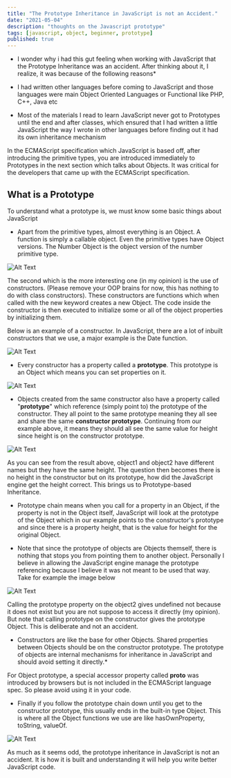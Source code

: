 ```yaml
---
title: "The Prototype Inheritance in JavaScript is not an Accident."
date: "2021-05-04"
description: "thoughts on the Javascript prototype"
tags: [javascript, object, beginner, prototype]
published: true
---
```


* I wonder why i had this gut feeling when working with JavaScript that  the Prototype Inheritance was an accident. After thinking about it, I realize, it was because of the following reasons*

* I had written other languages before coming to JavaScript and those languages were main Object Oriented Languages or Functional like PHP, C++,  Java etc
* Most of the materials  I read to learn JavaScript never got to Prototypes until the end and after classes, which ensured that I had written a little JavaScript the way I wrote in other languages before finding out it had its own inheritance mechanism

In the ECMAScript specification which JavaScript is based off, after  introducing  the primitive types, you are introduced immediately to Prototypes in the next section which talks about Objects. It was critical for the developers that came up with the ECMAScript specification.

## What is a Prototype

To understand what a prototype is, we must know some basic things about JavaScript

* Apart from the primitive types, almost everything is an Object. A function is simply a callable object. Even the primitive types have Object versions. The Number Object is the object version of the number primitive type.

![Alt Text](https://dev-to-uploads.s3.amazonaws.com/uploads/articles/jdz7dawbmwxo1w2cjvl0.png)

The  second which is the more interesting one (in my opinion) is the use of constructors. (Please remove your OOP brains for now, this has nothing to do with class constructors). These constructors are functions which when called with the new keyword creates a new Object. The code inside the constructor is then executed to initialize some or all of the object properties by initializing them.

Below is an example of a constructor. In JavaScript, there are a lot of inbuilt constructors that we use, a major example is the Date function.

![Alt Text](https://dev-to-uploads.s3.amazonaws.com/uploads/articles/ebe31vqu09yt08humlb7.png)

* Every constructor has a property called a **prototype**. This prototype is an Object which means you can set properties on it.

![Alt Text](https://dev-to-uploads.s3.amazonaws.com/uploads/articles/zne7mdj79zut5pz64mn6.png)


* Objects created from the same constructor also have a property called "**prototype**" which reference (simply point to) the prototype of the constructor. They all point to the same prototype meaning they all see and share the same **constructor prototype**. 
Continuing from our example above, it means they should all see the same value for height since height is on the constructor prototype.

![Alt Text](https://dev-to-uploads.s3.amazonaws.com/uploads/articles/jxly4ddk4t397sh2jkez.png)

As you can see from the result above, object1 and object2 have different names but they have the same height.
The question then becomes there is no height  in the constructor but on its prototype, how did the JavaScript engine get the height correct. This brings us to Prototype-based Inheritance.

* Prototype chain means when you call for a property in an Object, if the property is not in the Object itself, JavaScript will look at the prototype of the Object which in our example points to the constructor's prototype and since there is a property height, that is the value for height for the original Object. 

* Note that since the prototype of objects are Objects themself, there is nothing that stops you from pointing them to another object. Personally I believe in allowing  the JavaScript engine manage the prototype referencing because I believe it was not meant to be used that way. Take for example the image below

![Alt Text](https://dev-to-uploads.s3.amazonaws.com/uploads/articles/3qixyj3m1055ywgz9im8.png)

Calling the prototype property on the object2 gives undefined not because it does not exist but you are not suppose to access it directly (my opinion). But note that calling prototype on the constructor gives the prototype Object. This is deliberate and not an accident. 

* Constructors are like the base for other Objects. Shared properties between Objects should be on the constructor prototype. The prototype of objects are internal mechanisms for inheritance in JavaScript and should avoid setting it directly.*

For Object prototype, a special accessor property called **__proto__** was introduced by browsers but is not included in the ECMAScript language spec. So please avoid using it in your code.

* Finally if you follow the prototype chain down until you get to the constructor prototype, this usually ends in the built-in type Object. This is where all the Object functions we use are like hasOwnProperty, toString, valueOf.

![Alt Text](https://dev-to-uploads.s3.amazonaws.com/uploads/articles/i5j7kyz3y8x6mndn0omb.png)

As much as it seems odd, the prototype inheritance in JavaScript is not an accident. It is how it is built and understanding it will help you write better JavaScript code.
